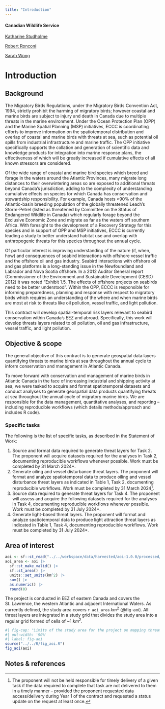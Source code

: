 ```yaml
---
title: "Introduction"
---
```


#### Canadian Wildlife Service {-}

[Katharine Studholme](mailto:Katharine.Studholme@ec.gc.ca)

[Robert Ronconi](mailto:Robert.Ronconi@ec.gc.ca)

[Sarah Wong](mailto:sarah.wong2@canada.ca)

# Introduction

## Background 

The Migratory Birds Regulations, under the Migratory Birds Convention Act, 1994, strictly prohibit the harming of migratory birds; however coastal and marine birds are subject to injury and death in Canada due to multiple threats in the marine environment. Under the Ocean Protection Plan (OPP) and the Marine Spatial Planning (MSP) initiatives, ECCC is coordinating efforts to improve information on the spatiotemporal distribution and overlap of coastal and marine birds with threats at sea, such as potential oil spills from industrial infrastructure and marine traffic. The OPP initiative specifically supports the collation and generation of scientific data and knowledge products for integration into marine response plans, the effectiveness of which will be greatly increased if cumulative effects of all known stressors are considered. 

Of the wide range of coastal and marine bird species which breed and forage in the waters around the Atlantic Provinces, many migrate long distances to their overwintering areas so are exposed to additional threats beyond Canada’s jurisdiction, adding to the complexity of understanding cumulative effects on species for which Canada has conservation and stewardship responsibility. For example, Canada hosts >90% of the Atlantic-basin breeding population of the globally threatened Leach’s Storm-Petrel (listed as threatened by Committee on the Status of Endangered Wildlife in Canada) which regularly forage beyond the Exclusive Economic Zone and migrate as far as the waters off southern Africa. With foresight to the development of a Recovery Strategy for this species and in support of OPP and MSP initiatives, ECCC is currently leading a study to better understand habitat use and overlap with anthropogenic threats for this species throughout the annual cycle.

Of particular interest is improving understanding of the nature (if, when, how) and consequences of seabird interactions with offshore vessel traffic and the offshore oil and gas industry. Seabird interactions with offshore oil and gas platforms is a long-standing issue in the Newfoundland and Labrador and Nova Scotia offshore. In a 2012 Auditor General report (Commissioner of the Environment and Sustainable Development (CESD) 2012) it was noted “Exhibit 1.5. The effects of offshore projects on seabirds need to be better understood”. Within the OPP, ECCC is responsible for informing preparedness, planning and response with respect to migratory birds which requires an understanding of the where and when marine birds are most at risk to threats like oil pollution, vessel traffic, and light pollution.  

This contract will develop spatial-temporal risk layers relevant to seabird conservation within Canada’s EEZ and abroad. Specifically, this work will develop threats layers related to oil pollution, oil and gas infrastructure, vessel traffic, and light pollution.

## Objective & scope

The general objective of this contract is to generate geospatial data layers quantifying threats to marine birds at sea throughout the annual cycle to inform conservation and management in Atlantic Canada.

To move forward with conservation and management of marine birds in Atlantic Canada in the face of increasing industrial and shipping activity at sea, we were tasked to acquire and format spatiotemporal datasets and conduct analyses to generate geospatial data products quantifying threats at sea throughout the annual cycle of migratory marine birds. We are responsible for the data management, quantitative analyses, and reporting – including reproducible workflows (which details methods/approach and includes R code).

### Specific tasks

The following is the list of specific tasks, as described in the Statement of Work: 

1. Source and format data required to generate threat layers for Task 2. The proponent will acquire datasets required for the analyses in Task 2, documenting reproducible workflows whenever possible. Work must be completed by 31 March 2024*.
2.	Generate oiling and vessel disturbance threat layers. The proponent will format and analyze spatiotemporal data to produce oiling and vessel disturbance threat layers as indicated in Table 1, Task 2, documenting reproducible workflows. Work must be completed by 31 March 2024[^note1].
3.	Source data required to generate threat layers for Task 4. The proponent will assess and acquire the following datasets required for the analyses in Task 4, documenting reproducible workflows whenever possible. Work must be completed by 31 July 2024*.
4.	Generate light-based threat layers. The proponent will format and analyze spatiotemporal data to produce light attraction threat layers as indicated in Table 1, Task 4, documenting reproducible workflows. Work must be completed by 31 July 2024*.

[^note1]: The proponent will not be held responsible for timely delivery of a given task if the data required to complete that task are not delivered to them in a timely manner – provided the proponent requested data access/delivery during Year 1 of the contract and requested a status update on the request at least once.
   


## Area of interest {#sec-aoi}

```r
aoi <- sf::st_read("../../workspace/data/harvested/aoi-1.0.0/processed/aoi.gpkg", quiet = TRUE)
aoi_area <- aoi |>
  sf::st_make_valid() |>
  sf::st_area() |>
  units::set_units(km^2) |>
  sum() |>
  as.numeric() |>
  round(0)
```

The project is conducted in EEZ of eastern Canada and covers the St. Lawrence, the western Atlantic and adjacent International Waters. As currently defined, the study area covers `r aoi_area` $km^2$ (@fig-aoi). All threat layers are integrated in a study grid that divides the study area into a regular grid formed of cells of ~1 $km^2$.

```r
#| fig-cap: "Limits of the study area for the project on mapping threats at sea to marine birds throughout their annual cycle to inform conservation and management in Atlantic Canada."
#| out-width: '90%'
#| label: fig-aoi
source("../../R/fig_aoi.R")
fig_aoi(aoi)
```

## Notes & references
